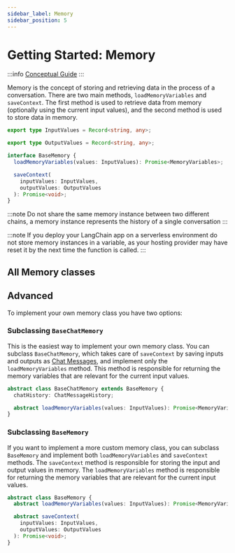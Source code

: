 ```yaml
---
sidebar_label: Memory
sidebar_position: 5
---
```



# Getting Started: Memory

:::info
[Conceptual Guide](https://docs.langchain.com/docs/components/memory)
:::

Memory is the concept of storing and retrieving data in the process of a conversation. There are two main methods, `loadMemoryVariables` and `saveContext`. The first method is used to retrieve data from memory (optionally using the current input values), and the second method is used to store data in memory.

```typescript
export type InputValues = Record<string, any>;

export type OutputValues = Record<string, any>;

interface BaseMemory {
  loadMemoryVariables(values: InputValues): Promise<MemoryVariables>;

  saveContext(
    inputValues: InputValues,
    outputValues: OutputValues
  ): Promise<void>;
}
```

:::note
Do not share the same memory instance between two different chains, a memory instance represents the history of a single conversation
:::

:::note
If you deploy your LangChain app on a serverless environment do not store memory instances in a variable, as your hosting provider may have reset it by the next time the function is called.
:::

## All Memory classes

<DocCardList/>

## Advanced

To implement your own memory class you have two options:

### Subclassing `BaseChatMemory`

This is the easiest way to implement your own memory class. You can subclass `BaseChatMemory`, which takes care of `saveContext` by saving inputs and outputs as [Chat Messages](../schema/chat-messages.md), and implement only the `loadMemoryVariables` method. This method is responsible for returning the memory variables that are relevant for the current input values.

```typescript
abstract class BaseChatMemory extends BaseMemory {
  chatHistory: ChatMessageHistory;

  abstract loadMemoryVariables(values: InputValues): Promise<MemoryVariables>;
}
```

### Subclassing `BaseMemory`

If you want to implement a more custom memory class, you can subclass `BaseMemory` and implement both `loadMemoryVariables` and `saveContext` methods. The `saveContext` method is responsible for storing the input and output values in memory. The `loadMemoryVariables` method is responsible for returning the memory variables that are relevant for the current input values.

```typescript
abstract class BaseMemory {
  abstract loadMemoryVariables(values: InputValues): Promise<MemoryVariables>;

  abstract saveContext(
    inputValues: InputValues,
    outputValues: OutputValues
  ): Promise<void>;
}
```
